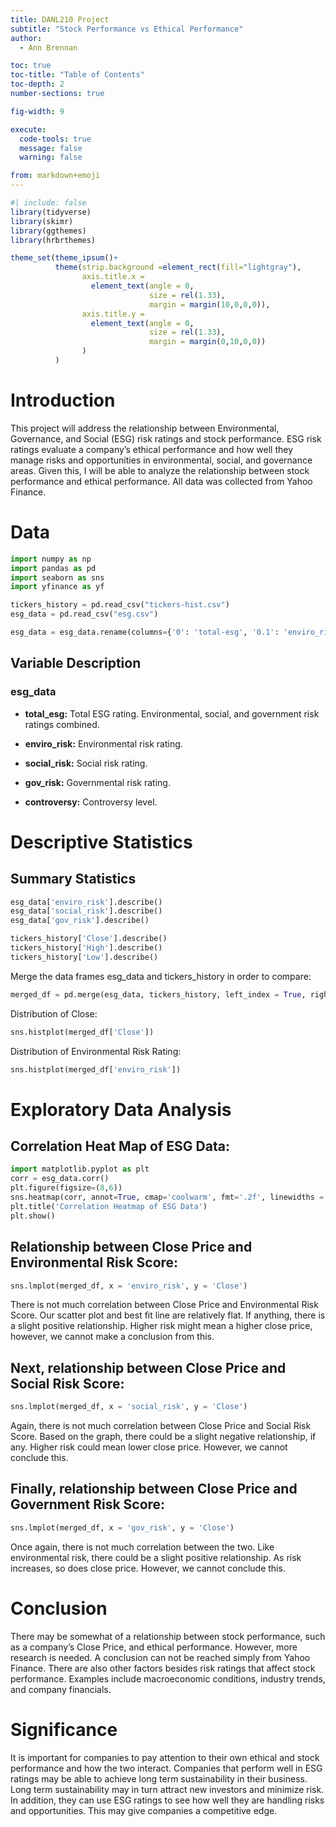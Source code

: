 ```yaml
---
title: DANL210 Project
subtitle: "Stock Performance vs Ethical Performance"
author: 
  - Ann Brennan

toc: true
toc-title: "Table of Contents"
toc-depth: 2
number-sections: true

fig-width: 9

execute:
  code-tools: true
  message: false
  warning: false

from: markdown+emoji
---
```


```r
#| include: false
library(tidyverse)
library(skimr)
library(ggthemes)
library(hrbrthemes)

theme_set(theme_ipsum()+
          theme(strip.background =element_rect(fill="lightgray"),
                axis.title.x = 
                  element_text(angle = 0,
                               size = rel(1.33),
                               margin = margin(10,0,0,0)),
                axis.title.y = 
                  element_text(angle = 0,
                               size = rel(1.33),
                               margin = margin(0,10,0,0))
                )
          )
```

# Introduction

This project will address the relationship between Environmental, Governance, and Social (ESG) risk ratings and stock performance. ESG risk ratings evaluate a company's ethical performance and how well they manage risks and opportunities in environmental, social, and governance areas. Given this, I will be able to analyze the relationship between stock performance and ethical performance. All data was collected from Yahoo Finance.

# Data

``` python
import numpy as np
import pandas as pd
import seaborn as sns
import yfinance as yf
```

``` python
tickers_history = pd.read_csv("tickers-hist.csv")
esg_data = pd.read_csv("esg.csv")
```

``` python
esg_data = esg_data.rename(columns={'0': 'total-esg', '0.1': 'enviro_risk', '0.2':'social_risk', '0.3':'gov_risk', '0.4':'controversy'})
```

## Variable Description

### esg_data

-   **total_esg:** Total ESG rating. Environmental, social, and government risk ratings combined.

-   **enviro_risk:** Environmental risk rating.

-   **social_risk:** Social risk rating.

-   **gov_risk:** Governmental risk rating.

-   **controversy:** Controversy level.


# Descriptive Statistics

## Summary Statistics

```python
esg_data['enviro_risk'].describe()
esg_data['social_risk'].describe()
esg_data['gov_risk'].describe()
```
```python
tickers_history['Close'].describe()
tickers_history['High'].describe()
tickers_history['Low'].describe()
```
Merge the data frames esg_data and tickers_history in order to compare:
``` python
merged_df = pd.merge(esg_data, tickers_history, left_index = True, right_index = True, how = 'inner')
```

Distribution of Close:
``` python
sns.histplot(merged_df['Close'])
```
Distribution of Environmental Risk Rating:
``` python
sns.histplot(merged_df['enviro_risk'])
```


# Exploratory Data Analysis

## Correlation Heat Map of ESG Data:
``` python
import matplotlib.pyplot as plt
corr = esg_data.corr()
plt.figure(figsize=(8,6))
sns.heatmap(corr, annot=True, cmap='coolwarm', fmt='.2f', linewidths = .5)
plt.title('Correlation Heatmap of ESG Data')
plt.show()
```

## Relationship between Close Price and Environmental Risk Score:
``` python
sns.lmplot(merged_df, x = 'enviro_risk', y = 'Close')
```
There is not much correlation between Close Price and Environmental Risk Score. 
Our scatter plot and best fit line are relatively flat. If anything, there is a slight positive relationship. Higher risk might mean a higher close price, however, we cannot make a conclusion from this.

## Next, relationship between Close Price and Social Risk Score:
``` python
sns.lmplot(merged_df, x = 'social_risk', y = 'Close')
```

Again, there is not much correlation between Close Price and Social Risk Score. Based on the graph, there could be a slight negative relationship, if any. Higher risk could mean lower close price. However, we cannot conclude this. 


## Finally, relationship between Close Price and Government Risk Score:
``` python
sns.lmplot(merged_df, x = 'gov_risk', y = 'Close')
```

Once again, there is not much correlation between the two. Like environmental risk, there could be a slight positive relationship. As risk increases, so does close price. However, we cannot conclude this.


# Conclusion
There may be somewhat of a relationship between stock performance, such as a company's Close Price, and ethical performance. However, more research is needed. A conclusion can not be reached simply from Yahoo Finance. There are also other factors besides risk ratings that affect stock performance. Examples include macroeconomic conditions, industry trends, and company financials. 

# Significance
It is important for companies to pay attention to their own ethical and stock performance and how the two interact. Companies that perform well in ESG ratings may be able to achieve long term sustainability in their business. Long term sustainability may in turn attract new investors and minimize risk. In addition, they can use ESG ratings to see how well they are handling risks and opportunities. This may give companies a competitive edge.
